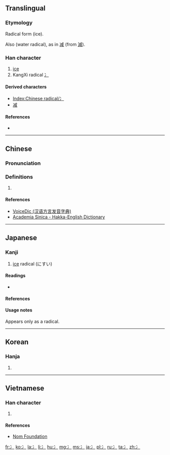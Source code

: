 {{also|氷|氵|疒}}
==Translingual==
{{stroke order|type=animate}}

===Etymology===
Radical form {{Han simp|氷}} (ice).

Also {{Han simp|氵}} (water radical), as in [[减]] (from [[減]]).

===Han character===
{{Han char|rn=15|rad=冫|as=00|sn=2|four=|canj=戈一 (IM)}}

# [[ice]]
# KangXi radical [[Index:Chinese radical/冫|冫]]

====Derived characters====
* [[Index:Chinese radical/冫]]
* [[减]]<!-- As simplification -->

====References====
* {{Han ref|kx=0131.150|dkj=01607|dj=0294.110|hdz=10295.010|uh=51AB|ud=20907}}

----

==Chinese==
{{zh-hanzi-box|[[冫]]}}

===Pronunciation===
{{zh-pron
|m=bīng
|c=bing1
|h=pfs=pen;gd=pen<sup>1</sup>;hpy=
|mn=peng
|w=
|mc=y
|oc=
|ma=|ma2=
|cat=
}}

===Definitions===
{{zh-hanzi}}

# {{defn|Han|sort=冫00}}

====References====
*[http://cn.voicedic.com/ VoiceDic (汉语方言发音字典)]
*[http://minhakka.ling.sinica.edu.tw/bkg/hakyin/search.php?DETAIL=1&LIMIT=id=31035&dbname=su_tian_1&graph=2 Academia Sinica - Hakka-English Dictionary]

----

==Japanese==

===Kanji===
{{ja-kanji|grade=r|rs=冫00}}

# [[ice]] radical (にすい)

====Readings====
* {{ja-readings|on=[[ひょう]] (hyō)|kun=[[こおり]] (koori)}}

====References====
{{ja-kref
|jis= 5152
|ku= 4950
|shift= 9971
|euc= D1D2
|freq= ''radical''
|nelson= ''not listed''
|newnelson= 409
|halpern= 1923
|kld= ''not listed''
|heisig= ''not listed''
|tuttle= 2b0.1
}}

====Usage notes====
Appears only as a radical.

----

==Korean==

===Hanja===
{{ko-hanja|hangeul=빙|rv=bing|mr=ping|y=ping}}

# {{defn|lang=ko|sort=冫00}}

----

==Vietnamese==

===Han character===
{{vi-hantu|[[băng]]|rs=冫00}}

# {{defn|lang=vi|sort=冫00}}

====References====
*[http://nomfoundation.org/common/nom_details.php?codepoint=51ab Nom Foundation]

[[Category:CJKV radicals| ]]

[[fr:冫]]
[[ko:冫]]
[[la:冫]]
[[li:冫]]
[[hu:冫]]
[[mg:冫]]
[[ms:冫]]
[[ja:冫]]
[[pl:冫]]
[[ru:冫]]
[[ta:冫]]
[[zh:冫]]